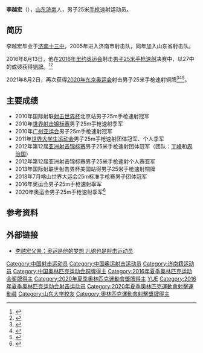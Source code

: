 {{Infobox sportsperson
| name           =李越宏
| birth_name     = 
| fullname       = 
| nationality    = 
| residence      = 
| birth_date     = {{birth date and age|1989|8|28|df=yes}}
| birth_place    = [[中华人民共和国|中国]][[山东|山东]][[济南|济南]]
| death_date     = 
| death_place    = 
| height         = 
| weight         = 
| country        = 
| sport          = 射击
| event          = 
| highestranking = 
| pb             = 
| medaltemplates = 
{{MedalSport|男子[[射擊運動|射击]]}}
{{MedalCountry|{{CHN}}}}
{{MedalCompetition|[[奧林匹克運動會|奧林匹克運動會]] [[File:Olympic_rings.svg|30px]]}}
{{MedalBronze|[[2016年夏季奧林匹克運動會|2016年 里約熱內盧]]|[[2016年夏季奧林匹克運動會射擊男子25公尺快射手槍比賽|男子25米手枪速射]]}}
{{MedalBronze|[[2020年夏季奧林匹克運動會|2020年 東京]]|[[2020年夏季奧林匹克運動會射擊男子25公尺快射手槍比賽|男子25米手枪速射]]}}
| show-medals    = yes
}}
'''李越宏'''（{{bd|1989年|8月28日||}}），[[山东|山东]][[济南|济南]]人，男子25米[[手枪|手枪]]速射运动员。

== 简历 ==
李越宏毕业于[[济南十三中|济南十三中]]，2005年进入济南市射击队，同年加入山东省射击队。

2016年8月13日，他在[[2016年里约奥运会|2016年里约奥运会]]射击[[2016年夏季奧林匹克運動會射擊男子25公尺快射手槍比賽|男子25米手枪速射]]决赛中，以27中的成绩获得[[铜牌|铜牌]]。<ref >{{cite web |url=http://2016.sohu.com/20160814/n464110226.shtml |language= |title=李越宏25米手枪速射收获铜牌 称收获了成长经历 |publisher=搜狐体育 |date=2016-08-14 |accessdate= |archive-date=2019-10-12 |archive-url=https://web.archive.org/web/20191012095551/http://2016.sohu.com/20160814/n464110226.shtml |dead-url=no }}</ref><ref >{{cite web |url=http://www.takefoto.cn/viewnews-882127.html |language= |title=李越宏男子25米手枪速射铜牌 奥运会前儿子刚出生只见过一次 |publisher=北晚新视觉 |date=2016-08-14 |accessdate= |archive-date=2019-12-08 |archive-url=https://web.archive.org/web/20191208033409/https://www.takefoto.cn/viewnews-882127.html |dead-url=no }}</ref>

2021年8月2日，再次获得[[2020年东京奥运会|2020年东京奥运会]]射击男子25米手枪速射铜牌<ref>{{cite news |title=射击——男子25米手枪速射决赛：中国选手李越宏获得铜牌 |url=http://www.bj.xinhuanet.com/2021-08/02/c_1127722023.htm |accessdate=2021-08-02 |work=[[新华网|新华网]] |archive-date=2021-08-02 |archive-url=https://web.archive.org/web/20210802122848/http://www.bj.xinhuanet.com/2021-08/02/c_1127722023.htm |dead-url=no }}</ref><ref>{{cite news |title=李越宏夺得射击男子25米手枪速射铜牌 |url=http://m.news.cctv.com/2021/08/02/ARTI39tVvA1Q5SGgwAe6oXvh210802.shtml |accessdate=2021-08-02 |work=[[央视网|央视网]] |archive-date=2021-08-02 |archive-url=https://web.archive.org/web/20210802122853/http://m.news.cctv.com/2021/08/02/ARTI39tVvA1Q5SGgwAe6oXvh210802.shtml |dead-url=no }}</ref><ref>{{cite news |title=李越宏夺得射击男子25米手枪速射铜牌 |url=https://world.huanqiu.com/article/44Bn02dcbdh |accessdate=2021-08-02 |work=[[环球网|环球网]] |agency=环球网 |archive-date=2021-08-02 |archive-url=https://web.archive.org/web/20210802123119/https://world.huanqiu.com/article/44Bn02dcbdh |dead-url=no }}</ref>。

== 主要成绩 ==
*2010年国际射联[[射击世界杯|射击世界杯]]北京站男子25m手枪速射冠军
*2010年[[世界射击锦标赛|世界射击锦标赛]]男子25m手枪速射季军
*2010年[[广州亚运会|广州亚运会]]男子25m手枪速射冠军
*2011年[[世界大学生运动会|世界大学生运动会]]男子25m手枪速射团体冠军、个人季军
*2012年第12届[[亚洲射击锦标赛|亚洲射击锦标赛]]男子25米手枪速射团体冠军（团队：[[丁峰|丁峰]]和[[周治国|周治国]]）
*2012年第12届亚洲射击锦标赛男子25米手枪速射个人赛亚军
*2013年国际射联世射击界杯美国站得男子25米手枪速射铜牌
*2013年7月喀山世界大运会25m标准手枪赛男子团体冠军
*2016年奥运会男子25m手枪速射季军
*2020年奥运会男子25m手枪速射季军<ref>{{cite news |title=李越宏夺得射击男子25米手枪速射铜牌 |url=https://news.sina.com.cn/c/2021-08-02/doc-ikqciyzk9054466.shtml |accessdate=2021-08-02 |work=[[新浪网|新浪网]] |date=2021-08-02 |archive-date=2021-08-02 |archive-url=https://web.archive.org/web/20210802122852/https://news.sina.com.cn/c/2021-08-02/doc-ikqciyzk9054466.shtml |dead-url=no }}</ref>

== 参考资料 ==
{{reflist}}

== 外部链接 ==
*[http://2016.sina.com.cn/china/2016-08-14/doc-ifxuxnah3461631.shtml 李越宏父亲：奥运是他的梦想 儿媳也是射击运动员] {{Wayback|url=http://2016.sina.com.cn/china/2016-08-14/doc-ifxuxnah3461631.shtml |date=20191003222432 }}

{{DEFAULTSORT:Li李}}
[[Category:中国射击运动员|Category:中国射击运动员]]
[[Category:中国奥运射击运动员|Category:中国奥运射击运动员]]
[[Category:济南籍运动员|Category:济南籍运动员]]
[[Category:中国奥林匹克运动会铜牌得主|Category:中国奥林匹克运动会铜牌得主]]
[[Category:2016年夏季奥林匹克运动会奖牌得主|Category:2016年夏季奥林匹克运动会奖牌得主]]
[[Category:2020年夏季奧林匹克運動會獎牌得主|Category:2020年夏季奧林匹克運動會獎牌得主]]
[[Category:李姓|YUE]]
[[Category:2016年夏季奥林匹克运动会射击运动员|Category:2016年夏季奥林匹克运动会射击运动员]]
[[Category:2020年夏季奧林匹克運動會射擊運動員|Category:2020年夏季奧林匹克運動會射擊運動員]]
[[Category:山东大学校友|Category:山东大学校友]]
[[Category:奧林匹克運動會射擊獎牌得主|Category:奧林匹克運動會射擊獎牌得主]]